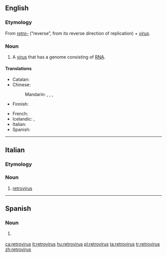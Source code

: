 {{also|rétrovirus|retrovírus}}
==English==
{{wikipedia}}

===Etymology===
From ''[[retro-]]'' (“reverse”, from its reverse direction of replication) + ''[[virus]]''.

===Noun===
{{en-noun|retroviruses}}

# {{context|virology|lang=en}} A [[virus]] that has a genome consisting of [[RNA]].

====Translations====
{{trans-top|virus with a genome consisting of RNA}}
* Catalan: {{t+|ca|retrovirus|m}}
* Chinese:
*: Mandarin: {{t+|cmn|逆轉錄病毒|sc=Hani}}, {{t|cmn|逆转录病毒|tr=nìzhuǎnlù bìngdú|sc=Hani}}, {{t+|cmn|反轉錄病毒|sc=Hani}}, {{t|cmn|反转录病毒|tr=fǎnzhuǎnlù bìngdú|sc=Hani}}
* Finnish: {{t|fi|retrovirus}}
{{trans-mid}}
* French: {{t+|fr|rétrovirus}}
* Icelandic: {{t|is|víxlveira|f}}, {{t|is|retróveira|f}}
* Italian: {{t+|it|retrovirus|m}}
* Spanish: {{t|es|retrovirus|m}}
{{trans-bottom}}

----

==Italian==

===Etymology===
{{etyl|en|it}} {{prefix|retro|virus|lang=it}}

===Noun===
{{head|it|noun|g=m|invariable}}

# [[#English|retrovirus]]

----

==Spanish==
{{wikipedia|lang=es}}

===Noun===
{{es-noun|m|retrovirus}}

# {{lb|es|virology}} {{l|en|retrovirus}}

[[ca:retrovirus]]
[[it:retrovirus]]
[[hu:retrovirus]]
[[pl:retrovirus]]
[[ta:retrovirus]]
[[tr:retrovirus]]
[[zh:retrovirus]]